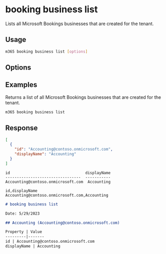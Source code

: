 
# booking business list

Lists all Microsoft Bookings businesses that are created for the tenant.

## Usage

```sh
m365 booking business list [options]
```

## Options

<Global />

## Examples

Returns a list of all Microsoft Bookings businesses that are created for the tenant.

```sh
m365 booking business list
```

## Response

<Tabs>
  <TabItem value="JSON">

  ```json
  [
    {
      "id": "Accounting@contoso.onmicrosoft.com",
      "displayName": "Accounting"
    }
  ]
  ```

  </TabItem>
  <TabItem value="Text">

  ```text
  id                                 displayName
  ---------------------------------  -----------
  Accounting@contoso.onmicrosoft.com  Accounting
  ```

  </TabItem>
  <TabItem value="CSV">

  ```csv
  id,displayName
  Accounting@contoso.onmicrosoft.com,Accounting
  ```

  </TabItem>
  <TabItem value="Markdown">

  ```md
  # booking business list

  Date: 5/29/2023

  ## Accounting (Accounting@contoso.onmicrosoft.com)

  Property | Value
  ---------|-------
  id | Accounting@contoso.onmicrosoft.com
  displayName | Accounting
  ```
  
  </TabItem>
</Tabs>

